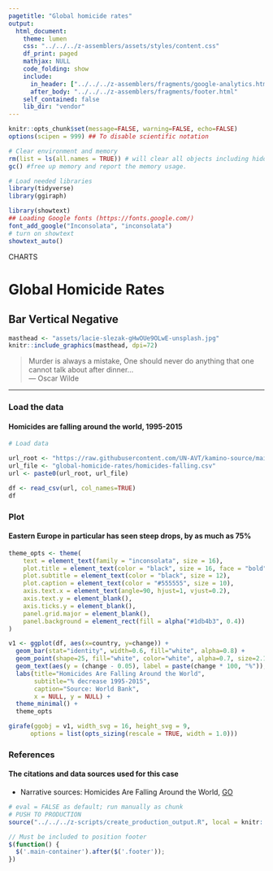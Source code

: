```yaml
---
pagetitle: "Global homicide rates"
output:
  html_document:
    theme: lumen
    css: "../../../z-assemblers/assets/styles/content.css"
    df_print: paged
    mathjax: NULL
    code_folding: show
    include:
      in_header: ["../../../z-assemblers/fragments/google-analytics.html", "../../../z-assemblers/fragments/header.html"]
      after_body: "../../../z-assemblers/fragments/footer.html"
    self_contained: false
    lib_dir: "vendor"
---
```


```r

knitr::opts_chunk$set(message=FALSE, warning=FALSE, echo=FALSE)
options(scipen = 999) ## To disable scientific notation

# Clear environment and memory
rm(list = ls(all.names = TRUE)) # will clear all objects including hidden objects.
gc() #free up memory and report the memory usage.

# Load needed libraries
library(tidyverse)
library(ggiraph)

library(showtext)
## Loading Google fonts (https://fonts.google.com/)
font_add_google("Inconsolata", "inconsolata")
# turn on showtext
showtext_auto()

```

<div class="activity">
CHARTS
</div>

# Global Homicide Rates
## Bar Vertical Negative 

```r

masthead <- "assets/lacie-slezak-gHwOUe9OLwE-unsplash.jpg"
knitr::include_graphics(masthead, dpi=72)

```

> Murder is always a mistake, One should never do anything that one cannot talk about after dinner...\
--- Oscar Wilde\

***

### Load the data
#### Homicides are falling around the world, 1995-2015

```r

# Load data

url_root <- "https://raw.githubusercontent.com/UN-AVT/kamino-source/main/sources/0-shared/data/"
url_file <- "global-homicide-rates/homicides-falling.csv"
url <- paste0(url_root, url_file)

df <- read_csv(url, col_names=TRUE)
df

```

### Plot
#### Eastern Europe in particular has seen steep drops, by as much as 75%

```r

theme_opts <- theme(
    text = element_text(family = "inconsolata", size = 16), 
    plot.title = element_text(color = "black", size = 16, face = "bold"),
    plot.subtitle = element_text(color = "black", size = 12),
    plot.caption = element_text(color = "#555555", size = 10),
    axis.text.x = element_text(angle=90, hjust=1, vjust=0.2),
    axis.text.y = element_blank(),
    axis.ticks.y = element_blank(),
    panel.grid.major = element_blank(),
    panel.background = element_rect(fill = alpha("#1db4b3", 0.4))
)

v1 <- ggplot(df, aes(x=country, y=change)) +
  geom_bar(stat="identity", width=0.6, fill="white", alpha=0.8) +
  geom_point(shape=25, fill="white", color="white", alpha=0.7, size=2.1) +
  geom_text(aes(y = (change - 0.05), label = paste(change * 100, "%")), hjust = 0.0, angle=90, size=3, family = "inconsolata") +
  labs(title="Homicides Are Falling Around the World",
       subtitle="% decrease 1995-2015",
       caption="Source: World Bank",
       x = NULL, y = NULL) +
  theme_minimal() +
  theme_opts

girafe(ggobj = v1, width_svg = 16, height_svg = 9,
      options = list(opts_sizing(rescale = TRUE, width = 1.0)))

```

### References
#### The citations and data sources used for this case

* Narrative sources: Homicides Are Falling Around the World, [GO](https://informationisbeautiful.net/beautifulnews/695-homicides-falling/){target="_blank"}


```r

# eval = FALSE as default; run manually as chunk
# PUSH TO PRODUCTION
source("../../../z-scripts/create_production_output.R", local = knitr::knit_global())

```


```js

// Must be included to position footer
$(function() {
  $('.main-container').after($('.footer'));
})

```

